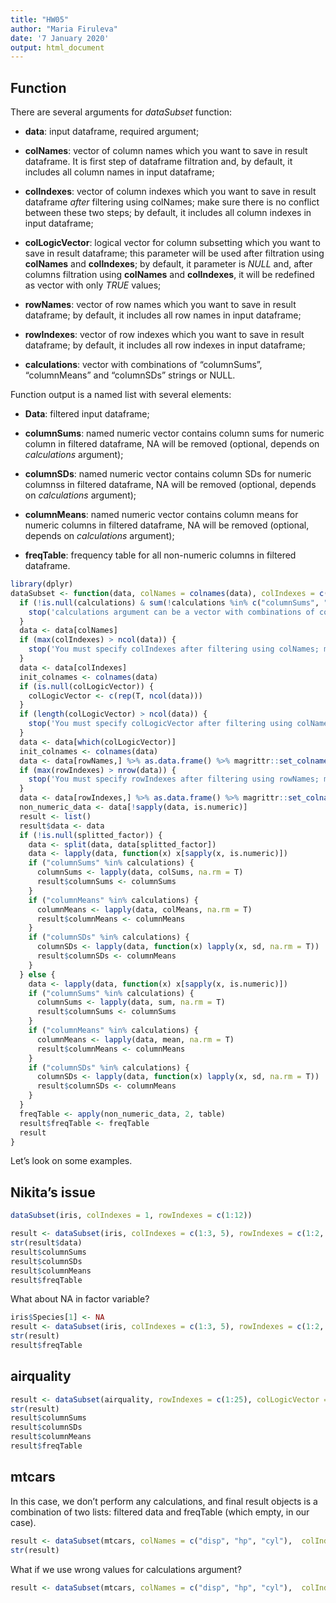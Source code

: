 ```yaml
---
title: "HW05"
author: "Maria Firuleva"
date: '7 January 2020'
output: html_document
---
```



## Function

There are several arguments for *dataSubset* function:

  * **data**: input dataframe, required argument;
  
  * **colNames**: vector of column names which you want to save in result dataframe. It is first step of dataframe filtration and, by default, it includes all column names in input dataframe;
  
  * **colIndexes**: vector of column indexes which you want to save in result dataframe *after* filtering using colNames; make sure there is no conflict between these two steps; by default, it includes all column indexes in input dataframe;
  
  * **colLogicVector**: logical vector for column subsetting which you want to save in result dataframe; this parameter will be used after filtration using **colNames** and **colIndexes**; by default, it parameter is *NULL* and, after columns filtration using **colNames** and **colIndexes**, it will be redefined as vector with only *TRUE* values;
  
  * **rowNames**: vector of row names which you want to save in result dataframe; by default, it includes all row names in input dataframe;
  
  * **rowIndexes**: vector of row indexes which you want to save in result dataframe; by default, it includes all row indexes in input dataframe;
  
  * **calculations**: vector with combinations of "columnSums", "columnMeans" and "columnSDs" strings or NULL.
  

Function output is a named list with several elements:

  * **Data**: filtered input dataframe;
  
  * **columnSums**: named numeric vector contains column sums for numeric column in filtered dataframe, NA will be removed (optional, depends on *calculations* argument);
  
  * **columnSDs**: named numeric vector contains column SDs for numeric columnss in filtered dataframe, NA will be removed (optional, depends on *calculations* argument);
  
  * **columnMeans**: named numeric vector contains column means for numeric columns in filtered dataframe, NA will be removed (optional, depends on *calculations* argument);
  
  * **freqTable**: frequency table for all non-numeric columns in filtered dataframe.


```r
library(dplyr)
dataSubset <- function(data, colNames = colnames(data), colIndexes = c(1:ncol(data)), colLogicVector = NULL, rowNames = rownames(data), rowIndexes = c(1:nrow(data)), calculations = c("columnSums", "columnMeans", "columnSDs"), splitted_factor = NULL) {
  if (!is.null(calculations) & sum(!calculations %in% c("columnSums", "columnMeans", "columnSDs"))) {
    stop('calculations argument can be a vector with combinations of columnSums, columnMeans and columnSDs strings or NULL. Perhaps you put something unacceptable string in this vector.')
  }
  data <- data[colNames]
  if (max(colIndexes) > ncol(data)) {
    stop('You must specify colIndexes after filtering using colNames; make sure there is no conflict between these arguments.')
  }
  data <- data[colIndexes]
  init_colnames <- colnames(data)
  if (is.null(colLogicVector)) {
    colLogicVector <- c(rep(T, ncol(data)))
  }
  if (length(colLogicVector) > ncol(data)) {
    stop('You must specify colLogicVector after filtering using colNames and colIndexes; make sure there is no conflict between these arguments.')
  }
  data <- data[which(colLogicVector)]
  init_colnames <- colnames(data)
  data <- data[rowNames,] %>% as.data.frame() %>% magrittr::set_colnames(init_colnames)
  if (max(rowIndexes) > nrow(data)) {
    stop('You must specify rowIndexes after filtering using rowNames; make sure there is no conflict between these arguments.')
  }
  data <- data[rowIndexes,] %>% as.data.frame() %>% magrittr::set_colnames(init_colnames)
  non_numeric_data <- data[!sapply(data, is.numeric)]
  result <- list()
  result$data <- data
  if (!is.null(splitted_factor)) {
    data <- split(data, data[splitted_factor])
    data <- lapply(data, function(x) x[sapply(x, is.numeric)])
    if ("columnSums" %in% calculations) {
      columnSums <- lapply(data, colSums, na.rm = T)
      result$columnSums <- columnSums
    }
    if ("columnMeans" %in% calculations) {
      columnMeans <- lapply(data, colMeans, na.rm = T)
      result$columnMeans <- columnMeans
    }
    if ("columnSDs" %in% calculations) {
      columnSDs <- lapply(data, function(x) lapply(x, sd, na.rm = T))
      result$columnSDs <- columnMeans
    }
  } else {
    data <- lapply(data, function(x) x[sapply(x, is.numeric)])
    if ("columnSums" %in% calculations) {
      columnSums <- lapply(data, sum, na.rm = T)
      result$columnSums <- columnSums
    }
    if ("columnMeans" %in% calculations) {
      columnMeans <- lapply(data, mean, na.rm = T)
      result$columnMeans <- columnMeans
    }
    if ("columnSDs" %in% calculations) {
      columnSDs <- lapply(data, function(x) lapply(x, sd, na.rm = T))
      result$columnSDs <- columnMeans
    }
  }
  freqTable <- apply(non_numeric_data, 2, table)
  result$freqTable <- freqTable
  result
}
```

Let's look on some examples.

## Nikita's issue

```r
dataSubset(iris, colIndexes = 1, rowIndexes = c(1:12))
```


```r
result <- dataSubset(iris, colIndexes = c(1:3, 5), rowIndexes = c(1:2, 89:95, 110:130), splitted_factor = "Species")
str(result$data)
result$columnSums
result$columnSDs
result$columnMeans
result$freqTable
```

What about NA in factor variable?

```r
iris$Species[1] <- NA
result <- dataSubset(iris, colIndexes = c(1:3, 5), rowIndexes = c(1:2, 89:95, 110:130), splitted_factor = "Species", calculations="columnSums")
str(result)
result$freqTable
```


## airquality

```r
result <- dataSubset(airquality, rowIndexes = c(1:25), colLogicVector = c(T, F, T, F))
str(result)
result$columnSums
result$columnSDs
result$columnMeans
result$freqTable
```

## mtcars

In this case, we don't perform any calculations, and final result objects is a combination of two lists: filtered data and freqTable (which empty, in our case).

```r
result <- dataSubset(mtcars, colNames = c("disp", "hp", "cyl"),  colIndexes = c(1:3), rowNames = c("Mazda RX4", "Merc 450SE", "Fiat 128", "Ford Pantera L"), rowIndexes = c(1:2), calculations = NULL)
str(result)
```

What if we use wrong values for calculations argument?

```r
result <- dataSubset(mtcars, colNames = c("disp", "hp", "cyl"),  colIndexes = c(1:4), rowNames = c("Mazda RX4", "Merc 450SE", "Fiat 128", "Ford Pantera L"), rowIndexes = c(1:2), calculations = c("columnSums", "columnMeans", "columnSd"))
```